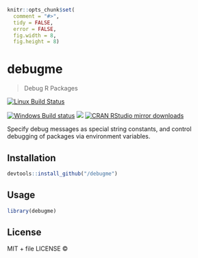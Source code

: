 
```r
knitr::opts_chunk$set(
  comment = "#>",
  tidy = FALSE,
  error = FALSE,
  fig.width = 8,
  fig.height = 8)
```

# debugme

> Debug R Packages

[![Linux Build Status](https://travis-ci.org//debugme.svg?branch=master)](https://travis-ci.org//debugme)

[![Windows Build status](https://ci.appveyor.com/api/projects/status/github//debugme?svg=true)](https://ci.appveyor.com/project//debugme)
[![](http://www.r-pkg.org/badges/version/debugme)](http://www.r-pkg.org/pkg/debugme)
[![CRAN RStudio mirror downloads](http://cranlogs.r-pkg.org/badges/debugme)](http://www.r-pkg.org/pkg/debugme)


Specify debug messages as special string constants, and control debugging of
  packages via environment variables.

## Installation

```r
devtools::install_github("/debugme")
```

## Usage

```r
library(debugme)
```

## License

MIT + file LICENSE © 
